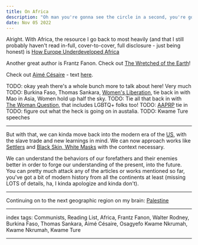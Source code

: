 ```yaml
---
title: On Africa
description: "Oh man you're gonna see the circle in a second, you're gonna love this"
date: Nov 05 2022
---
```


Alright. With Africa, the resource I go back to most heavily (and that I still probably haven't read in-full, cover-to-cover, full disclosure - just being honest) is [How Europe Underdeveloped Africa](https://www.goodreads.com/book/show/40630.How_Europe_Underdeveloped_Africa)

Another great author is Frantz Fanon. Check out [The Wretched of the Earth](https://www.goodreads.com/book/show/66933.The_Wretched_of_the_Earth)!

Check out [Aimé Césaire](https://www.goodreads.com/book/show/86598.Discourse_on_Colonialism) - text [here](https://redsails.org/discours-sur-le-colonialisme/).

TODO: okay yeah there's a whole bunch more to talk about here! Very much
TODO: Burkina Faso, Thomas Sankara, [Women's Liberation](https://www.goodreads.com/book/show/3039894-women-s-liberation-and-the-african-freedom-struggle), tie back in with Mao in Asia, Women hold up half the sky.
TODO: Tie all that back in with [The Woman Question](https://redsails.org/the-woman-question/), that includes LGBTQ+ folks too!
TODO: [AAPRP](https://aaprp-intl.org/overview-of-essential-aspects-of-nkrumahism-toureism-ideology-of-the-aaprp/) tie in
TODO: figure out what the heck is going on in austalia.
TODO: Kwame Ture speeches

---

But with that, we can kinda move back into the modern era of the [US](/posts/on-north-america), with the slave trade and new learnings in mind. We can now approach works like [Settlers](https://readsettlers.org/) and [Black Skin, White Masks](https://www.goodreads.com/book/show/274392.Black_Skin_White_Masks) with the context necessary.

We can understand the behaviors of our forefathers and their enemies better in order to forge our understanding of the present, into the future. You can pretty much attack any of the articles or works mentioned so far, you've got a bit of modern history from all the continents at least (missing LOTS of details, ha, I kinda apologize and kinda don't).

---

Continuing on to the next geographic region on my brain: [Palestine](/posts/on-the-middle-east)

---

index tags: Communists, Reading List, Africa, Frantz Fanon, Walter Rodney, Burkina Faso, Thomas Sankara, Aimé Césaire, Osagyefo Kwame Nkrumah, Kwame Nkrumah, Kwame Ture

---
